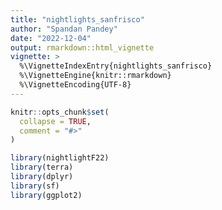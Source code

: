 ```yaml
---
title: "nightlights_sanfrisco"
author: "Spandan Pandey"
date: "2022-12-04"
output: rmarkdown::html_vignette
vignette: >
  %\VignetteIndexEntry{nightlights_sanfrisco}
  %\VignetteEngine{knitr::rmarkdown}
  %\VignetteEncoding{UTF-8}
---
```


```r
knitr::opts_chunk$set(
  collapse = TRUE,
  comment = "#>"
)
```

```r
library(nightlightF22)
library(terra)
library(dplyr)
library(sf)
library(ggplot2)
```

